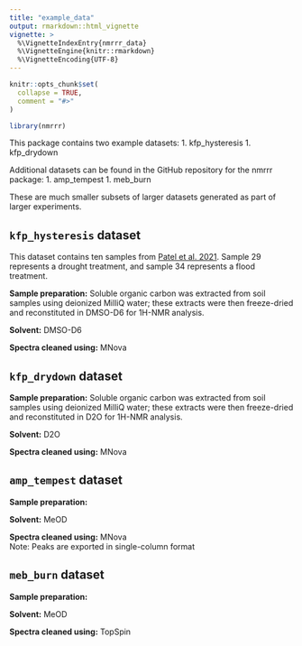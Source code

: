 ```yaml
---
title: "example_data"
output: rmarkdown::html_vignette
vignette: >
  %\VignetteIndexEntry{nmrrr_data}
  %\VignetteEngine{knitr::rmarkdown}
  %\VignetteEncoding{UTF-8}
---
```


```r
knitr::opts_chunk$set(
  collapse = TRUE,
  comment = "#>"
)
```

```r
library(nmrrr)
```

This package contains two example datasets:
1. kfp_hysteresis
1. kfp_drydown

Additional datasets can be found in the GitHub repository for the nmrrr package:
1. amp_tempest
1. meb_burn



These are much smaller subsets of larger datasets generated as part of larger experiments.


## `kfp_hysteresis` dataset

This dataset contains ten samples from [Patel et al. 2021](https://doi.org/10.1016/j.soilbio.2021.108165).
Sample 29 represents a drought treatment, and sample 34 represents a flood treatment.  

**Sample preparation:**
Soluble organic carbon was extracted from soil samples using deionized MilliQ water; 
these extracts were then freeze-dried and reconstituted in DMSO-D6 for 1H-NMR analysis. 

**Solvent:**
DMSO-D6

**Spectra cleaned using:**
MNova


## `kfp_drydown` dataset

**Sample preparation:**
Soluble organic carbon was extracted from soil samples using deionized MilliQ water; 
these extracts were then freeze-dried and reconstituted in D2O for 1H-NMR analysis. 

**Solvent:**
D2O

**Spectra cleaned using:**
MNova


## `amp_tempest` dataset

**Sample preparation:**

**Solvent:**
MeOD

**Spectra cleaned using:**
MNova  
Note: Peaks are exported in single-column format


## `meb_burn` dataset

**Sample preparation:**

**Solvent:**
MeOD

**Spectra cleaned using:**
TopSpin  
